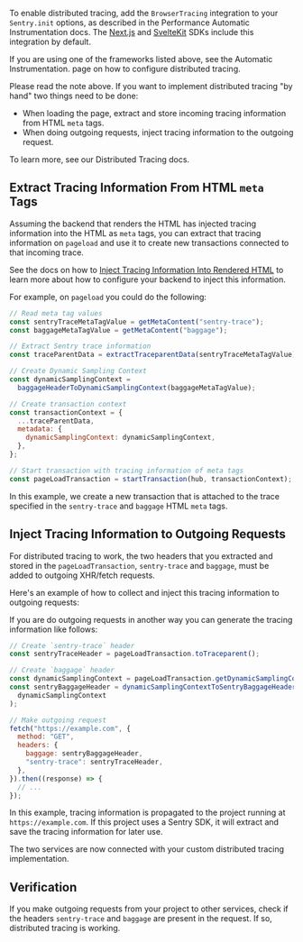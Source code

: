 <!--

NOTE

This page is not yet visible in the docs, as the apis used here are not public.
We will implement "Tracing without Performance" for Javascript Browser first,
then revisit this page and change it to match the new official apis to use.

-->

<Alert title="Note" level="note">

To enable distributed tracing, add the `BrowserTracing` integration to your `Sentry.init` options, as described in the Performance <PlatformLink to="/performance/instrumentation/automatic-instrumentation/"> Automatic Instrumentation</PlatformLink> docs. The [Next.js](/platforms/javascript/guides/nextjs/) and [SvelteKit](/platforms/javascript/guides/sveltekit/) SDKs include this integration by default.

If you are using one of the frameworks listed above, see the <PlatformLink to="/distributed-tracing/instrumentation/automatic-instrumentation/">Automatic Instrumentation</PlatformLink>. page on how to configure distributed tracing.

</Alert>

Please read the note above. If you want to implement distributed tracing "by hand" two things need to be done:

- When loading the page, extract and store incoming tracing information from HTML `meta` tags.
- When doing outgoing requests, inject tracing information to the outgoing request.

To learn more, see our <PlatformLink to="/distributed-tracing/">Distributed Tracing</PlatformLink> docs.

## Extract Tracing Information From HTML `meta` Tags

Assuming the backend that renders the HTML has injected tracing information into the HTML as `meta` tags, you can extract that tracing information on `pageload` and use it to create new transactions connected to that incoming trace.

See the docs on how to [Inject Tracing Information Into Rendered HTML](/platforms/python/distributed-tracing/instrumentation/custom-instrumentation/#inject-tracing-information-into-rendered-html) to learn more about how to configure your backend to inject this information.

For example, on `pageload` you could do the following:

```javascript
// Read meta tag values
const sentryTraceMetaTagValue = getMetaContent("sentry-trace");
const baggageMetaTagValue = getMetaContent("baggage");

// Extract Sentry trace information
const traceParentData = extractTraceparentData(sentryTraceMetaTagValue);

// Create Dynamic Sampling Context
const dynamicSamplingContext =
  baggageHeaderToDynamicSamplingContext(baggageMetaTagValue);

// Create transaction context
const transactionContext = {
  ...traceParentData,
  metadata: {
    dynamicSamplingContext: dynamicSamplingContext,
  },
};

// Start transaction with tracing information of meta tags
const pageLoadTransaction = startTransaction(hub, transactionContext);
```

In this example, we create a new transaction that is attached to the trace specified in the `sentry-trace` and `baggage` HTML `meta` tags.

## Inject Tracing Information to Outgoing Requests

For distributed tracing to work, the two headers that you extracted and stored in the `pageLoadTransaction`, `sentry-trace` and `baggage`, must be added to outgoing XHR/fetch requests.

Here's an example of how to collect and inject this tracing information to outgoing requests:

If you are do outgoing requests in another way you can generate the tracing information like follows:

```javascript
// Create `sentry-trace` header
const sentryTraceHeader = pageLoadTransaction.toTraceparent();

// Create `baggage` header
const dynamicSamplingContext = pageLoadTransaction.getDynamicSamplingContext();
const sentryBaggageHeader = dynamicSamplingContextToSentryBaggageHeader(
  dynamicSamplingContext
);

// Make outgoing request
fetch("https://example.com", {
  method: "GET",
  headers: {
    baggage: sentryBaggageHeader,
    "sentry-trace": sentryTraceHeader,
  },
}).then((response) => {
  // ...
});
```

In this example, tracing information is propagated to the project running at `https://example.com`. If this project uses a Sentry SDK, it will extract and save the tracing information for later use.

The two services are now connected with your custom distributed tracing implementation.

## Verification

If you make outgoing requests from your project to other services, check if the headers `sentry-trace` and `baggage` are present in the request. If so, distributed tracing is working.
